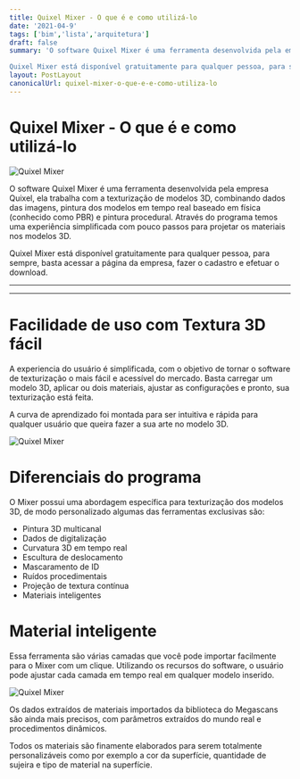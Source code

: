 ```yaml
---
title: Quixel Mixer - O que é e como utilizá-lo
date: '2021-04-9'
tags: ['bim','lista','arquitetura']
draft: false
summary: 'O software Quixel Mixer é uma ferramenta desenvolvida pela empresa Quixel, ela trabalha com a texturização de modelos 3D, combinando dados das imagens, pintura dos modelos em tempo real baseado em física (conhecido como PBR) e pintura procedural. Através do programa temos uma experiência simplificada com pouco passos para projetar os materiais nos modelos 3D.

Quixel Mixer está disponível gratuitamente para qualquer pessoa, para sempre, basta acessar a página da empresa, fazer o cadastro e efetuar o download.'
layout: PostLayout
canonicalUrl: quixel-mixer-o-que-e-e-como-utiliza-lo
---
```


# Quixel Mixer - O que é e como utilizá-lo

![Quixel Mixer](/static/images/quixel-mixer-o-que-e-e-como-utiliza-lo/mixer-capa.png)

O software Quixel Mixer é uma ferramenta desenvolvida pela empresa Quixel, ela trabalha com a texturização de modelos 3D, combinando dados das imagens, pintura dos modelos em tempo real baseado em física (conhecido como PBR) e pintura procedural. Através do programa temos uma experiência simplificada com pouco passos para projetar os materiais nos modelos 3D.

Quixel Mixer está disponível gratuitamente para qualquer pessoa, para sempre, basta acessar a página da empresa, fazer o cadastro e efetuar o download.

---

<TOCInline toc={props.toc} asDisclosure />

---

# Facilidade de uso com Textura 3D fácil

A experiencia do usuário é simplificada, com o objetivo de tornar o software de texturização o mais fácil e acessível do mercado. Basta carregar um modelo 3D, aplicar ou dois materiais, ajustar as configurações e pronto, sua texturização está feita.

A curva de aprendizado foi montada para ser intuitiva e rápida para qualquer usuário que queira fazer a sua arte no modelo 3D.

![Quixel Mixer](/static/images/quixel-mixer-o-que-e-e-como-utiliza-lo/mixer-2.png)

# Diferenciais do programa

O Mixer possui uma abordagem específica para texturização dos modelos 3D, de modo personalizado algumas das ferramentas exclusivas são:

- Pintura 3D multicanal
- Dados de digitalização
- Curvatura 3D em tempo real
- Escultura de deslocamento
- Mascaramento de ID
- Ruídos procedimentais
- Projeção de textura contínua
- Materiais inteligentes

# Material inteligente

Essa ferramenta são várias camadas que você pode importar facilmente para o Mixer com um clique. Utilizando os recursos do software, o usuário pode ajustar cada camada em tempo real em qualquer modelo inserido.

![Quixel Mixer](/static/images/quixel-mixer-o-que-e-e-como-utiliza-lo/mixer-1.png)

Os dados extraídos de materiais importados da biblioteca do Megascans são ainda mais precisos, com parâmetros extraídos do mundo real e procedimentos dinâmicos.

Todos os materiais são finamente elaborados para serem totalmente personalizáveis como por exemplo a cor da superfície, quantidade de sujeira e tipo de material na superfície.
